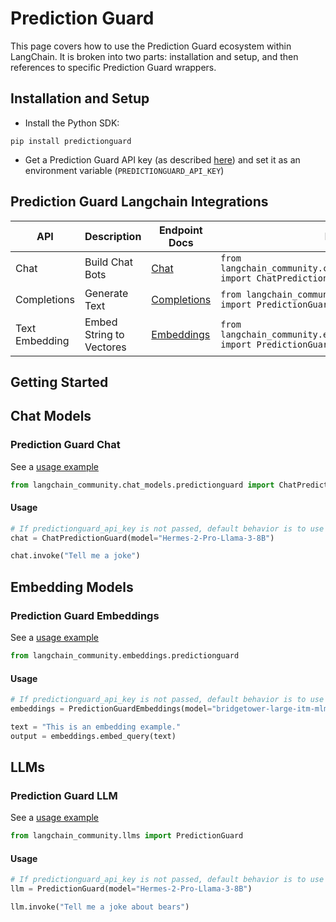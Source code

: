 # Prediction Guard

This page covers how to use the Prediction Guard ecosystem within LangChain.
It is broken into two parts: installation and setup, and then references to specific Prediction Guard wrappers.

## Installation and Setup

- Install the Python SDK:
```
pip install predictionguard
```

- Get a Prediction Guard API key (as described [here](https://docs.predictionguard.com/)) and set it as an environment variable (`PREDICTIONGUARD_API_KEY`)

## Prediction Guard Langchain Integrations
|API|Description|Endpoint Docs|Import|Example Usage|
|---|---|---|---|---|
|Chat|Build Chat Bots|[Chat](https://docs.predictionguard.com/api-reference/api-reference/chat-completions)|`from langchain_community.chat_models.predictionguard import ChatPredictionGuard`|[predictionguard.ipynb](/docs/integrations/chat/predictionguard)|
|Completions|Generate Text|[Completions](https://docs.predictionguard.com/api-reference/api-reference/completions)|`from langchain_community.llms.predictionguard import PredictionGuard`|[predictionguard.ipynb](/docs/integrations/llms/predictionguard)|
|Text Embedding|Embed String to Vectores|[Embeddings](https://docs.predictionguard.com/api-reference/api-reference/embeddings)|`from langchain_community.embeddings.predictionguard import PredictionGuardEmbeddings`|[predictionguard.ipynb](/docs/integrations/text_embedding/predictionguard)|

## Getting Started

## Chat Models

### Prediction Guard Chat

See a [usage example](/docs/integrations/chat/predictionguard)

```python
from langchain_community.chat_models.predictionguard import ChatPredictionGuard
```

#### Usage

```python
# If predictionguard_api_key is not passed, default behavior is to use the `PREDICTIONGUARD_API_KEY` environment variable.
chat = ChatPredictionGuard(model="Hermes-2-Pro-Llama-3-8B")

chat.invoke("Tell me a joke")
```

## Embedding Models

### Prediction Guard Embeddings

See a [usage example](/docs/integrations/text_embedding/predictionguard)

```python
from langchain_community.embeddings.predictionguard
```

#### Usage
```python
# If predictionguard_api_key is not passed, default behavior is to use the `PREDICTIONGUARD_API_KEY` environment variable.
embeddings = PredictionGuardEmbeddings(model="bridgetower-large-itm-mlm-itc")

text = "This is an embedding example."
output = embeddings.embed_query(text)
```


## LLMs
### Prediction Guard LLM

See a [usage example](/docs/integrations/llms/predictionguard)

```python
from langchain_community.llms import PredictionGuard
```

#### Usage
```python
# If predictionguard_api_key is not passed, default behavior is to use the `PREDICTIONGUARD_API_KEY` environment variable.
llm = PredictionGuard(model="Hermes-2-Pro-Llama-3-8B")

llm.invoke("Tell me a joke about bears")
```

